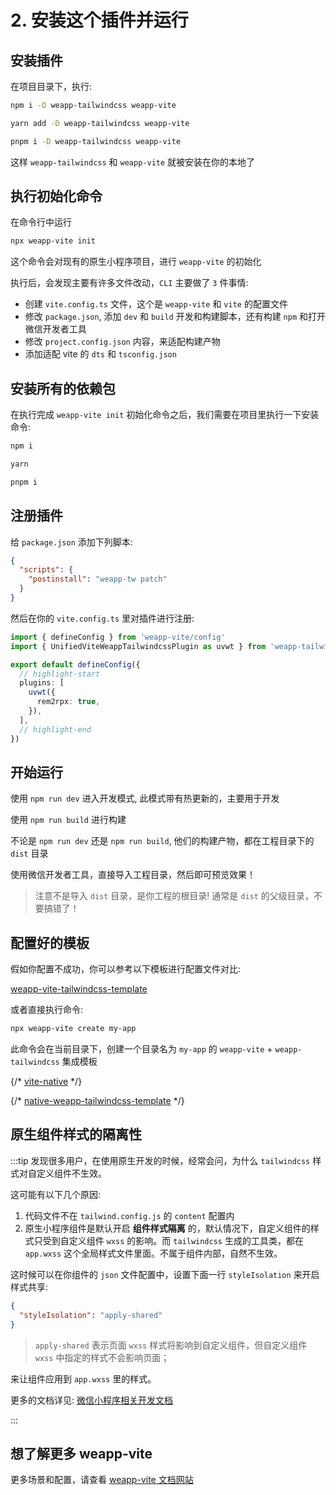 
# 2. 安装这个插件并运行

## 安装插件

在项目目录下，执行:


<Tabs>
  <TabItem label="npm" value="npm">
  

```bash
npm i -D weapp-tailwindcss weapp-vite
```


  </TabItem>
  <TabItem label="yarn" value="yarn">
  

```bash
yarn add -D weapp-tailwindcss weapp-vite
```


  </TabItem>
  <TabItem label="pnpm" value="pnpm">
  

```bash
pnpm i -D weapp-tailwindcss weapp-vite
```


  </TabItem>
</Tabs>

这样 `weapp-tailwindcss` 和 `weapp-vite` 就被安装在你的本地了

## 执行初始化命令

在命令行中运行

```sh
npx weapp-vite init
```

这个命令会对现有的原生小程序项目，进行 `weapp-vite` 的初始化

执行后，会发现主要有许多文件改动，`CLI` 主要做了 `3` 件事情:

- 创建 `vite.config.ts` 文件，这个是 `weapp-vite` 和 `vite` 的配置文件
- 修改 `package.json`, 添加 `dev` 和 `build` 开发和构建脚本，还有构建 `npm` 和打开微信开发者工具
- 修改 `project.config.json` 内容，来适配构建产物
- 添加适配 vite 的 `dts` 和 `tsconfig.json`

## 安装所有的依赖包

在执行完成 `weapp-vite init` 初始化命令之后，我们需要在项目里执行一下安装命令:

<Tabs>
  <TabItem label="npm" value="npm">
  

```bash
npm i
```


  </TabItem>
  <TabItem label="yarn" value="yarn">
  

```bash
yarn
```


  </TabItem>
  <TabItem label="pnpm" value="pnpm">
  

```bash
pnpm i
```


  </TabItem>
</Tabs>

## 注册插件

给 `package.json` 添加下列脚本:
```json title="package.json"
{
  "scripts": {
    "postinstall": "weapp-tw patch"
  }
}

```

然后在你的 `vite.config.ts` 里对插件进行注册:

```ts title="vite.config.ts"
import { defineConfig } from 'weapp-vite/config'
import { UnifiedViteWeappTailwindcssPlugin as uvwt } from 'weapp-tailwindcss/vite'

export default defineConfig({
  // highlight-start
  plugins: [
    uvwt({
      rem2rpx: true,
    }),
  ],
  // highlight-end
})

```


## 开始运行

使用 `npm run dev` 进入开发模式, 此模式带有热更新的，主要用于开发

使用 `npm run build` 进行构建

不论是 `npm run dev` 还是 `npm run build`, 他们的构建产物，都在工程目录下的 `dist` 目录

使用微信开发者工具，直接导入工程目录，然后即可预览效果！

> 注意不是导入 `dist` 目录，是你工程的根目录! 通常是 `dist` 的父级目录，不要搞错了！


## 配置好的模板

假如你配置不成功，你可以参考以下模板进行配置文件对比:

[weapp-vite-tailwindcss-template](https://github.com/weapp-vite/weapp-vite/tree/main/apps/weapp-vite-tailwindcss-template)

或者直接执行命令:

```bash
npx weapp-vite create my-app
```

此命令会在当前目录下，创建一个目录名为 `my-app` 的 `weapp-vite` + `weapp-tailwindcss` 集成模板

{/* [vite-native](https://github.com/sonofmagic/weapp-tailwindcss/tree/main/apps/vite-native) */}

{/* [native-weapp-tailwindcss-template](https://github.com/sonofmagic/native-weapp-tailwindcss-template) */}

## 原生组件样式的隔离性

:::tip
发现很多用户，在使用原生开发的时候，经常会问，为什么 `tailwindcss` 样式对自定义组件不生效。

这可能有以下几个原因:

1. 代码文件不在 `tailwind.config.js` 的 `content` 配置内
2. 原生小程序组件是默认开启 **组件样式隔离** 的，默认情况下，自定义组件的样式只受到自定义组件 `wxss` 的影响。而 `tailwindcss` 生成的工具类，都在 `app.wxss` 这个全局样式文件里面。不属于组件内部，自然不生效。

这时候可以在你组件的 `json` 文件配置中，设置下面一行 `styleIsolation` 来开启样式共享:

```json title="custom-component.json"
{
  "styleIsolation": "apply-shared"
}
```

> `apply-shared` 表示页面 `wxss` 样式将影响到自定义组件，但自定义组件 `wxss` 中指定的样式不会影响页面；

来让组件应用到 `app.wxss` 里的样式。

更多的文档详见: [微信小程序相关开发文档](https://developers.weixin.qq.com/miniprogram/dev/framework/custom-component/wxml-wxss.html#%E7%BB%84%E4%BB%B6%E6%A0%B7%E5%BC%8F%E9%9A%94%E7%A6%BB)

:::


## 想了解更多 weapp-vite

更多场景和配置，请查看 [weapp-vite 文档网站](https://vite.icebreaker.top/)



